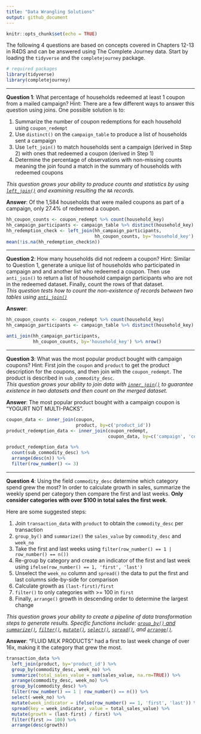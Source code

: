 ```yaml
---
title: "Data Wrangling Solutions"
output: github_document
---
```


```r
knitr::opts_chunk$set(echo = TRUE)
```

The following 4 questions are based on concepts covered in Chapters 12-13 in R4DS 
and can be answered using The Complete Journey data. Start by loading the `tidyverse` 
and the `completejourney` package.

```r
# required packages
library(tidyverse)
library(completejourney)
```

---

**Question 1**:
What percentage of households redeemed at least 1 coupon from a mailed campaign? 
Hint: There are a few different ways to answer this question using joins. One 
possible solution is to:

 1. Summarize the number of coupon redemptions for each household using `coupon_redempt`
 2. Use `distinct()` on the `campaign_table` to produce a list of households sent a campaign
 3. Use `left_join()` to match households sent a campaign (derived in Step 2) with 
 ones that redeemed a coupon (derived in Step 1)
 4. Determine the percentage of observations with non-missing counts meaning the 
 join found a match in the summary of households with redeemed coupons
 
*This question grows your ability to produce counts and statistics by using [`left_join()`](http://r4ds.had.co.nz/relational-data.html#outer-join) and examining resulting the `NA` records.*

**Answer**:
Of the 1,584 households that were mailed coupons as part of a campaign, only 
27.4% of redeemed a coupon.

```r
hh_coupon_counts <- coupon_redempt %>% count(household_key)
hh_campaign_participants <- campaign_table %>% distinct(household_key)
hh_redemption_check <- left_join(hh_campaign_participants, 
                                 hh_coupon_counts, by='household_key')
mean(!is.na(hh_redemption_check$n))
```

---

**Question 2**:
How many households did not redeem a coupon? Hint: Similar to Question 1, generate 
a unique list of households who participated in campaign and and another list who 
redeemed a coupon. Then use `anti_join()` to return a list of household campaign 
participants who are not in the redeemed dataset. Finally, count the rows of that dataset.  
*This question tests how to count the non-existence of records between two tables using [`anti_join()`](http://r4ds.had.co.nz/relational-data.html#filtering-joins)*

**Answer**:
```r
hh_coupon_counts <- coupon_redempt %>% count(household_key)
hh_campaign_participants <- campaign_table %>% distinct(household_key)

anti_join(hh_campaign_participants, 
          hh_coupon_counts, by='household_key') %>% nrow()
```

---

**Question 3**:
What was the most popular product bought with campaign coupons? Hint: First 
join the `coupon` and `product` to get the product description for 
the coupons, and then join with the `coupon_redempt`. The product is 
described in `sub_commodity_desc`.  
*This question grows your ability to join data with [`inner_join()`](http://r4ds.had.co.nz/relational-data.html#inner-join) to guarantee existence in two datasets and then count on the merged dataset.*

**Answer**:
The most popular product bought with a campaign coupon is "YOGURT NOT MULTI-PACKS".

```r
coupon_data <- inner_join(coupon, 
                          product, by=c('product_id'))
product_redemption_data <- inner_join(coupon_redempt,
                                      coupon_data, by=c('campaign', 'coupon_upc'))

product_redemption_data %>%
  count(sub_commodity_desc) %>%
  arrange(desc(n)) %>%
  filter(row_number() <= 3)
```

---

**Question 4**:
Using the field `commodity_desc` determine which category spend grew the most? In 
order to calculate growth in sales, summarize the weekly spend per category 
then compare the first and last weeks. **Only consider categories with over $100 
in total sales the first week**.

Here are some suggested steps: 

 1. Join `transaction_data` with `product` to obtain the `commodity_desc` per transaction
 2. `group_by()` and `summarize()` the `sales_value` by `commodity_desc` and `week_no`
 3. Take the first and last weeks using `filter(row_number() == 1 | row_number() == n())`
 4. Re-group by category and create an indicator of the first and last 
 week using `ifelse(row_number() == 1, 'first', 'last')`
 5. Unselect the `week_no` column and `spread()` the data to put the first and last columns 
 side-by-side for comparison
 6. Calculate growth as `(last-first)/first`
 7. `filter()` to only categories with >= 100 in `first` 
 8. Finally, `arrange()` growth in descending order to determine the largest change
 
*This question grows your ability to create a pipeline of data transformation steps to generate results. Specific functions include: [`group_by()` and `summarize()`](http://r4ds.had.co.nz/transform.html#grouped-summaries-with-summarise), [`filter()`](http://r4ds.had.co.nz/transform.html#filter-rows-with-filter), [`mutate()`](http://r4ds.had.co.nz/transform.html#add-new-variables-with-mutate), [`select()`](http://r4ds.had.co.nz/transform.html#select-columns-with-select), [`spread()`](http://r4ds.had.co.nz/tidy-data.html#spreading), and [`arrange()`](http://r4ds.had.co.nz/transform.html#arrange-rows-with-arrange).*

**Answer**:
"FLUID MILK PRODUCTS" had a first to last week change of over 16x, making it the 
category that grew the most.

```r
transaction_data %>%
  left_join(product, by='product_id') %>%
  group_by(commodity_desc, week_no) %>%
  summarize(total_sales_value = sum(sales_value, na.rm=TRUE)) %>%
  arrange(commodity_desc, week_no) %>%
  group_by(commodity_desc) %>%
  filter(row_number() == 1 | row_number() == n()) %>%
  select(-week_no) %>%
  mutate(week_indicator = ifelse(row_number() == 1, 'first', 'last')) %>%
  spread(key = week_indicator, value = total_sales_value) %>%
  mutate(growth = (last-first) / first) %>%
  filter(first >= 100) %>%
  arrange(desc(growth))
```
